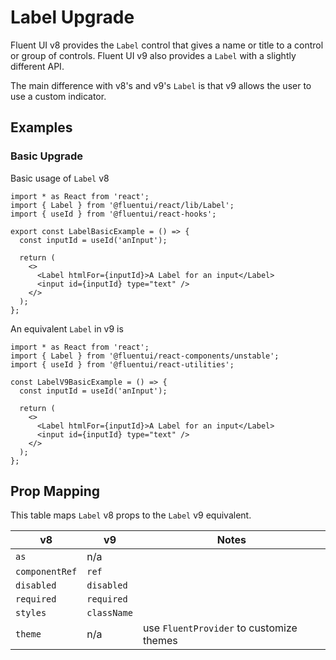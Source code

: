 
<Meta title="Concepts/Upgrading/from v8/Components/Label Upgrade" />

# Label Upgrade

Fluent UI v8 provides the `Label` control that gives a name or title to a control or group of controls. Fluent UI v9 also provides a `Label` with a slightly different API.

The main difference with v8's and v9's `Label` is that v9 allows the user to use a custom indicator.

## Examples

### Basic Upgrade

Basic usage of `Label` v8

```tsx
import * as React from 'react';
import { Label } from '@fluentui/react/lib/Label';
import { useId } from '@fluentui/react-hooks';

export const LabelBasicExample = () => {
  const inputId = useId('anInput');

  return (
    <>
      <Label htmlFor={inputId}>A Label for an input</Label>
      <input id={inputId} type="text" />
    </>
  );
};
```

An equivalent `Label` in v9 is

```tsx
import * as React from 'react';
import { Label } from '@fluentui/react-components/unstable';
import { useId } from '@fluentui/react-utilities';

const LabelV9BasicExample = () => {
  const inputId = useId('anInput');

  return (
    <>
      <Label htmlFor={inputId}>A Label for an input</Label>
      <input id={inputId} type="text" />
    </>
  );
};
```

## Prop Mapping

This table maps `Label` v8 props to the `Label` v9 equivalent.

| v8             | v9          | Notes                                    |
| -------------- | ----------- | ---------------------------------------- |
| `as`           | n/a         |                                          |
| `componentRef` | `ref`       |                                          |
| `disabled`     | `disabled`  |                                          |
| `required`     | `required`  |                                          |
| `styles`       | `className` |                                          |
| `theme`        | n/a         | use `FluentProvider` to customize themes |
